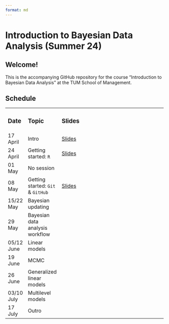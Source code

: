```yaml
---
format: md
---
```


# Introduction to Bayesian Data Analysis (Summer 24)

## **Welcome!**

This is the accompanying GitHub repository for the course "Introduction to Bayesian Data Analysis" at the TUM School of Management.

## Schedule

+------------+-----------------------------------+---------------------------------------------------------------------------------------------------------------------+
| ### Date   | ### Topic                         | ### Slides                                                                                                          |
+------------+-----------------------------------+---------------------------------------------------------------------------------------------------------------------+
| 17 April   | Intro                             | [Slides](https://www.moodle.tum.de/pluginfile.php/5106042/mod_resource/content/1/session_1_intro.pdf)               |
+------------+-----------------------------------+---------------------------------------------------------------------------------------------------------------------+
| 24 April   | Getting started: `R`              | [Slides](https://www.moodle.tum.de/pluginfile.php/5123485/mod_resource/content/1/session_2_getting_started_R.pdf)   |
+------------+-----------------------------------+---------------------------------------------------------------------------------------------------------------------+
| 01 May     | No session                        |                                                                                                                     |
+------------+-----------------------------------+---------------------------------------------------------------------------------------------------------------------+
| 08 May     | Getting started: `Git` & `GitHub` | [Slides](https://www.moodle.tum.de/pluginfile.php/5139306/mod_resource/content/1/session_3_getting_started_git.pdf) |
+------------+-----------------------------------+---------------------------------------------------------------------------------------------------------------------+
| 15/22 May  | Bayesian updating                 |                                                                                                                     |
+------------+-----------------------------------+---------------------------------------------------------------------------------------------------------------------+
| 29 May     | Bayesian data analysis workflow   |                                                                                                                     |
+------------+-----------------------------------+---------------------------------------------------------------------------------------------------------------------+
| 05/12 June | Linear models                     |                                                                                                                     |
+------------+-----------------------------------+---------------------------------------------------------------------------------------------------------------------+
| 19 June    | MCMC                              |                                                                                                                     |
+------------+-----------------------------------+---------------------------------------------------------------------------------------------------------------------+
| 26 June    | Generalized linear models         |                                                                                                                     |
+------------+-----------------------------------+---------------------------------------------------------------------------------------------------------------------+
| 03/10 July | Multilevel models                 |                                                                                                                     |
+------------+-----------------------------------+---------------------------------------------------------------------------------------------------------------------+
| 17 July    | Outro                             |                                                                                                                     |
+------------+-----------------------------------+---------------------------------------------------------------------------------------------------------------------+
